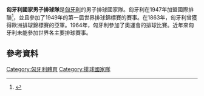 '''匈牙利國家男子排球隊'''是[[匈牙利|匈牙利]]的男子排球國家隊。匈牙利在1947年加盟國際排聯<ref>{{Cite web|url=http://www.fivb.org/EN/FIVB/Org_continentalConfEurope.htm|title=Confédération Européenne de Volleyball (CEV)|publisher=FIVB|accessdate=2010-06-23|archive-date=2009-09-13|archive-url=https://web.archive.org/web/20090913032056/http://www.fivb.org/en/fivb/Org_continentalConfEurope.htm|dead-url=no}}</ref>，並且參加了1949年的第一屆世界排球錦標賽的賽事。在1863年，匈牙利曾獲得歐洲排球錦標賽的亞軍。1964年，匈牙利參加了奧運會的排球比賽。近年來匈牙利未能參加世界各主要排球賽事。
== 參考資料 ==
{{Reflist}}
[[Category:匈牙利體育|Category:匈牙利體育]]
[[Category:排球國家隊|Category:排球國家隊]]